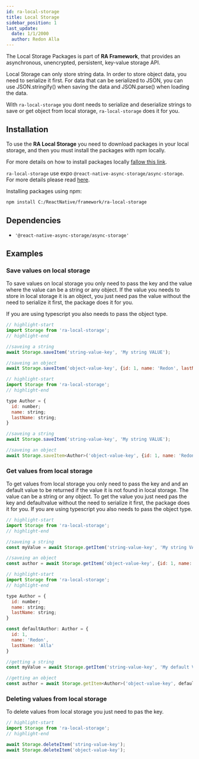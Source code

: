 ```yaml
---
id: ra-local-storage
title: Local Storage
sidebar_position: 1
last_update:
  date: 1/1/2000
  author: Redon Alla
---
```

The Local Storage Packages is part of **RA Framework**, that provides an asynchronous, unencrypted, persistent, key-value storage API.

Local Storage can only store string data. In order to store object data, you need to serialize it first. For data that can be serialized to JSON, you can use JSON.stringify() when saving the data and JSON.parse() when loading the data.

With `ra-local-storage` you dont needs to serialize and deserialize strings to save or get object from local storage, `ra-local-storage` does it for you.

## Installation

To use the **RA Local Storage** you need to download packages in your local storage, and then you must install the packages with npm locally.

For more details on how to install packages locally [fallow this link](/docs/getting-gtarted/installation).

`ra-local-storage` use expo `@react-native-async-storage/async-storage`. For more details please read [here](https://docs.expo.dev/versions/latest/sdk/async-storage/). 

Installing packages using npm:
```bash npm2yarn
npm install C:/ReactNative/framework/ra-local-storage
```

## Dependencies
- `'@react-native-async-storage/async-storage'`


## Examples

### Save values on local storage

To save values ​​on local storage you only need to pass the key and the value where the value can be a string or any object.
If the value you needs to store in local storage it is an object, you just need pas the value without the need to serialize it first, the package does it for you.

If you are using typescript you also needs to pass the object type.


<Tabs>
<TabItem value="javascript" label="Javascript" default>

```js showLineNumbers
// highlight-start
import Storage from 'ra-local-storage';
// highlight-end

//saveing a string
await Storage.saveItem('string-value-key', 'My string VALUE');

//saveing an object
await Storage.saveItem('object-value-key', {id: 1, name: 'Redon', lastName: 'Alla'});
```
</TabItem>
<TabItem value="typescript" label="Typescript">

```jsx showLineNumbers
// highlight-start
import Storage from 'ra-local-storage';
// highlight-end

type Author = {
  id: number;
  name: string;
  lastName: string;
}

//saveing a string
await Storage.saveItem('string-value-key', 'My string VALUE');

//saveing an object
await Storage.saveItem<Author>('object-value-key', {id: 1, name: 'Redon', lastName: 'Alla'});
```
</TabItem>
</Tabs>


### Get values from local storage

To get values from local storage you only need to pass the key and and an default value to be returned if the value it is not found in local storage.
The value can be a string or any object.
To get the value you just need pas the key and defaultvalue without the need to serialize it first, the package does it for you.
If you are using typescript you also needs to pass the object type.

<Tabs>
<TabItem value="javascript" label="Javascript" default>

```js showLineNumbers
// highlight-start
import Storage from 'ra-local-storage';
// highlight-end

//saveing a string
const myValue = await Storage.getItem('string-value-key', 'My string VALUE');

//saveing an object
const author = await Storage.getItem('object-value-key', {id: 1, name: 'Redon', lastName: 'Alla'});
```
</TabItem>
<TabItem value="typescript" label="Typescript">

```jsx showLineNumbers
// highlight-start
import Storage from 'ra-local-storage';
// highlight-end

type Author = {
  id: number;
  name: string;
  lastName: string;
}

const defaultAuthor: Author = {
  id: 1,
  name: 'Redon',
  lastName: 'Alla'
}

//getting a string
const myValue = await Storage.getItem('string-value-key', 'My default VALUE');

//getting an object
const author = await Storage.getItem<Author>('object-value-key', defaultAuthor);
```
</TabItem>
</Tabs>


### Deleting values from local storage

To delete values from local storage you just need to pas the key.

```js showLineNumbers
// highlight-start
import Storage from 'ra-local-storage';
// highlight-end

await Storage.deleteItem('string-value-key');
await Storage.deleteItem('object-value-key');
```


<DocCardList />